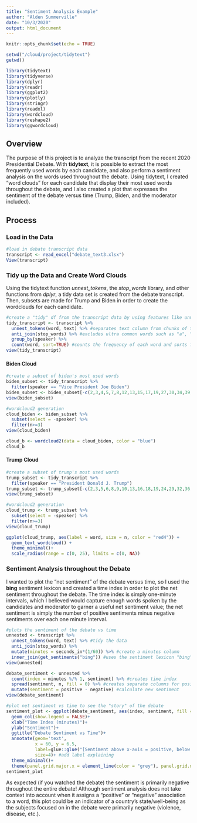 ```yaml
---
title: "Sentiment Analysis Example"
author: "Alden Summerville"
date: "10/3/2020"
output: html_document
---
```


```r
knitr::opts_chunk$set(echo = TRUE)

setwd("/cloud/project/tidytext")
getwd()
```

```r

library(tidytext)
library(tidyverse)
library(dplyr)
library(readr)
library(ggplot2)
library(plotly)
library(stringr)
library(readxl)
library(wordcloud)
library(reshape2)
library(ggwordcloud)

```

## Overview

The purpose of this project is to analyze the transcript from the recent 2020 Presidential Debate. With **tidytext**, it is possible to extract the most frequently used words by each candidate, and also perform a sentiment analysis on the words used throughout the debate. Using tidytext, I created "word clouds" for each candidate that display their most used words throughout the debate, and I also created a plot that expresses the sentiment of the debate versus time (Trump, Biden, and the moderator included).

## Process

### Load in the Data

```r
#load in debate transcript data
transcript <- read_excel("debate_text3.xlsx")
View(transcript)
```

### Tidy up the Data and Create Word Clouds

Using the tidytext function *unnest_tokens*, the *stop_words* library, and other functions from *dplyr*, a tidy data set is created from the debate transcript. Then, subsets are made for Trump and Biden in order to create the wordclouds for each candidate. 

```r

#create a "tidy" df from the transcript data by using features like unnest_tokens and stop_words
tidy_transcript <- transcript %>%
  unnest_tokens(word, text) %>% #separates text column from chunks of text to one word rows
  anti_join(stop_words) %>% #excludes ultra common words such as "a", "the", "of", etc.
  group_by(speaker) %>%
  count(word, sort=TRUE) #counts the frequency of each word and sorts from highest to lowest
view(tidy_transcript)

```

#### Biden Cloud

```r

#create a subset of biden's most used words
biden_subset <- tidy_transcript %>% 
  filter(speaker == "Vice President Joe Biden")
biden_subset <- biden_subset[-c(2,3,4,5,7,8,12,13,15,17,19,27,30,34,39,52,65,66,74,84,85,87,88,89,103,104,121,127,128,129,130,131,132), ] #removes words missed by stop_words
view(biden_subset)

#wordcloud2 generation
cloud_biden <- biden_subset %>% 
  subset(select = -speaker) %>% 
  filter(n>=3)
view(cloud_biden)

cloud_b <- wordcloud2(data = cloud_biden, color = "blue")
cloud_b

```

#### Trump Cloud

```r

#create a subset of trump's most used words
trump_subset <- tidy_transcript %>% 
  filter(speaker == "President Donald J. Trump")
trump_subset <- trump_subset[-c(2,3,5,6,8,9,10,13,16,18,19,24,29,32,36,38,41,52,53,54,60,61,76,77,78,79,80,89,105,108), ] #removes words that were missed by "stop_words" (these were primarily numbers)
view(trump_subset)

#wordcloud2 generation
cloud_trump <- trump_subset %>%
  subset(select = -speaker) %>%
  filter(n>=3)
view(cloud_trump)

ggplot(cloud_trump, aes(label = word, size = n, color = "red4")) +
  geom_text_wordcloud() +
  theme_minimal()+
  scale_radius(range = c(0, 25), limits = c(0, NA))

```



### Sentiment Analysis throughout the Debate

I wanted to plot the "net sentiment" of the debate versus time, so I used the **bing** sentiment lexicon and created a time index in order to plot the net sentiment throughout the debate. The time index is simply one-minute intervals, which I believed would capture enough words spoken by the candidates and moderator to garner a useful net sentiment value; the net sentiment is simply the number of positive sentiments minus negative sentiments over each one minute interval.

```r

#plots the sentiment of the debate vs time
unnested <- transcript %>%
  unnest_tokens(word, text) %>% #tidy the data
  anti_join(stop_words) %>%
  mutate(minutes = seconds_in*(1/60)) %>% #create a minutes column
  inner_join(get_sentiments("bing")) #uses the sentiment lexicon "bing" which categorizes words in a binary fashion into positive and negative categories
view(unnested)

debate_sentiment <- unnested %>%
  count(index = minutes %/% 1, sentiment) %>% #creates time index
  spread(sentiment, n, fill = 0) %>% #creates separate columns for positive and negative sentiments
  mutate(sentiment = positive - negative) #calculate new sentiment
view(debate_sentiment)

#plot net sentiment vs time to see the "story" of the debate
sentiment_plot <- ggplot(debate_sentiment, aes(index, sentiment, fill = "red")) +
  geom_col(show.legend = FALSE)+
  xlab("Time Index (minutes)")+
  ylab("Sentiment")+
  ggtitle("Debate Sentiment vs Time")+
  annotate(geom='text',
           x = 60, y = 6.5,
           label=glue::glue("[Sentiment above x-axis = positive, below = negative]"),
           size=4)+ #add label explaining 
  theme_minimal()+
  theme(panel.grid.major.x = element_line(color = "grey"), panel.grid.minor.x = element_blank(), panel.grid.major.y = element_line(color = "grey"), panel.grid.minor.y = element_blank(), panel.border = element_blank(), axis.title.y = element_text(face="bold", size=10), axis.title.x=element_text(face="bold", size=10), plot.title = element_text(face="bold"))
sentiment_plot

```

As expected (if you watched the debate) the sentiment is primarily negative throughout the entire debate! Although sentiment analysis does not take context into account when it assigns a "positive" or "negative" association to a word, this plot could be an indicator of a country's state/well-being as the subjects focused on in the debate were primarily negative (violence, disease, etc.).
